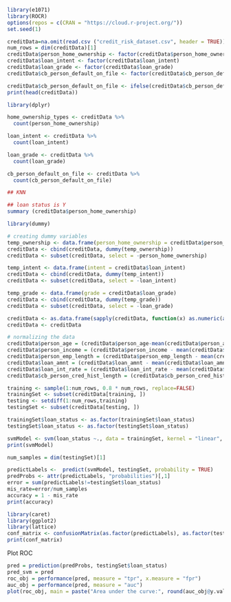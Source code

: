 ```r
library(e1071)
library(ROCR)
options(repos = c(CRAN = "https://cloud.r-project.org/"))
set.seed(1)

creditData=na.omit(read.csv ("credit_risk_dataset.csv", header = TRUE))
num_rows = dim(creditData)[1]
creditData$person_home_ownership <- factor(creditData$person_home_ownership)
creditData$loan_intent <- factor(creditData$loan_intent)
creditData$loan_grade <- factor(creditData$loan_grade)
creditData$cb_person_default_on_file <- factor(creditData$cb_person_default_on_file)

creditData$cb_person_default_on_file <- ifelse(creditData$cb_person_default_on_file == "Y", 1, 0)
print(head(creditData))
```

```r
library(dplyr)

home_ownership_types <- creditData %>% 
  count(person_home_ownership)

loan_intent <- creditData %>% 
  count(loan_intent)

loan_grade <- creditData %>% 
  count(loan_grade)

cb_person_default_on_file <- creditData %>% 
  count(cb_person_default_on_file)

## KNN 

## loan status is Y 
summary (creditData$person_home_ownership)

library(dummy)

# creating dummy variables
temp_ownership <- data.frame(person_home_ownership = creditData$person_home_ownership)
creditData <- cbind(creditData, dummy(temp_ownership))
creditData <- subset(creditData, select = -person_home_ownership)

temp_intent <- data.frame(intent = creditData$loan_intent)
creditData <- cbind(creditData, dummy(temp_intent))
creditData <- subset(creditData, select = -loan_intent)

temp_grade <- data.frame(grade = creditData$loan_grade)
creditData <- cbind(creditData, dummy(temp_grade))
creditData <- subset(creditData, select = -loan_grade)

creditData <- as.data.frame(sapply(creditData, function(x) as.numeric(as.character(x))))
creditData <- creditData

# normalizing the data
creditData$person_age = (creditData$person_age-mean(creditData$person_age))/sd(creditData$person_age)
creditData$person_income = (creditData$person_income - mean(creditData$person_income))/sd(creditData$person_income)
creditData$person_emp_length = (creditData$person_emp_length - mean(creditData$person_emp_length))/sd(creditData$person_emp_length)
creditData$loan_amnt = (creditData$loan_amnt - mean(creditData$loan_amnt))/sd(creditData$loan_amnt)
creditData$loan_int_rate = (creditData$loan_int_rate - mean(creditData$loan_int_rate))/sd(creditData$loan_int_rate)
creditData$cb_person_cred_hist_length = (creditData$cb_person_cred_hist_length - mean(creditData$cb_person_cred_hist_length))/sd(creditData$cb_person_cred_hist_length)
```

```r
training <- sample(1:num_rows, 0.8 * num_rows, replace=FALSE)
trainingSet <- subset(creditData[training, ]) 
testing <- setdiff(1:num_rows,training) 
testingSet <- subset(creditData[testing, ])

trainingSet$loan_status <- as.factor(trainingSet$loan_status)
testingSet$loan_status <- as.factor(testingSet$loan_status)

svmModel <- svm(loan_status ~., data = trainingSet, kernel = "linear", cost = 20, probability = TRUE)
print(svmModel)
```

```r
num_samples = dim(testingSet)[1]

predictLabels <-  predict(svmModel, testingSet, probability = TRUE)
predProbs <- attr(predictLabels, "probabilities")[,1]
error = sum(predictLabels!=testingSet$loan_status)
mis_rate=error/num_samples
accuracy = 1 - mis_rate
print(accuracy)
```
```r
library(caret)
library(ggplot2)
library(lattice)
conf_matrix <- confusionMatrix(as.factor(predictLabels), as.factor(testingSet$loan_status), positive = "1")
print(conf_matrix)
```
Plot ROC
```r
pred = prediction(predProbs, testingSet$loan_status)
pred_svm = pred
roc_obj = performance(pred, measure = "tpr", x.measure = "fpr")
auc_obj = performance(pred, measure = "auc")
plot(roc_obj, main = paste("Area under the curve:", round(auc_obj@y.values[[1]], 2)))
```

